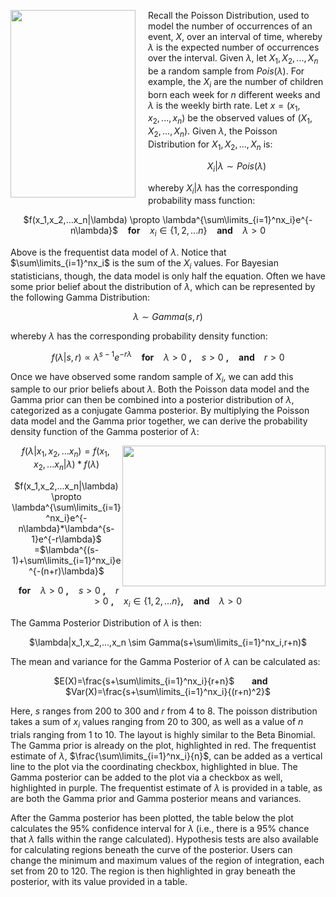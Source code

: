 <img src="http://www.pepijnvanerp.nl/wordpress/wp-content/uploads/2012/05/xkcd-p-value-xs.png" width="200" height="300" align="left" style="margin-right: 20px;">

Recall the Poisson Distribution, used to model the number of occurrences of an event, $X$, over an interval of time, whereby $\lambda$ is the expected number of occurrences over the interval. Given $\lambda$, let $X_1, X_2,...,X_n$ be a random sample from $Pois(\lambda)$. For example, the $X_i$ are the number of children born each week for $n$ different weeks and $\lambda$ is the weekly birth rate. Let $x=(x_1,x_2,...,x_n)$ be the observed values of $(X_1,X_2,...,X_n)$. Given $\lambda$, the Poisson Distribution for $X_1,X_2,...,X_n$ is:

<center>$X_i|\lambda \sim Pois(\lambda)$</center>

whereby $X_i|\lambda$ has the corresponding probability mass function:

<center> $f(x_1,x_2,...x_n|\lambda) \propto \lambda^{\sum\limits_{i=1}^nx_i}e^{-n\lambda}$ &nbsp;&nbsp; <b>for</b> &nbsp;&nbsp; $x_i \in \{1,2,...n\}$ &nbsp;&nbsp; <b>and</b> &nbsp;&nbsp; $\lambda>0$</center>

Above is the frequentist data model of $\lambda$. Notice that $\sum\limits_{i=1}^nx_i$ is the sum of the $X_i$ values. For Bayesian statisticians, though, the data model is only half the equation. Often we have some prior belief about the distribution of $\lambda$, which can be represented by the following Gamma Distribution:

<center> $\lambda \sim Gamma(s,r)$</center>

whereby $\lambda$ has the corresponding probability density function:

<center>$f(\lambda|s,r) \propto \lambda^{s-1}e^{-r\lambda}$ &nbsp;&nbsp; <b>for</b> &nbsp;&nbsp; $\lambda > 0$ <b>,</b> &nbsp;&nbsp; $s > 0$ <b>,</b> &nbsp;&nbsp; <b> and </b> &nbsp;&nbsp; $r >0$ </center>

Once we have observed some random sample of $X_i$, we can add this sample to our prior beliefs about $\lambda$. Both the Poisson data model and the Gamma prior can then be combined into a posterior distribution of $\lambda$, categorized as a conjugate Gamma posterior. By multiplying the Poisson data model and the Gamma prior together, we can derive the probability density function of the Gamma posterior of $\lambda$:

<img src="http://web.ics.purdue.edu/~jltobias/BayesClass/peanuts.jpg" style="float:right" width="325" height="225">

<center> $f(\lambda|x_1,x_2,...x_n) = f(x_1,x_2,...x_n|\lambda)*f(\lambda$)

$f(x_1,x_2,...x_n|\lambda) \propto \lambda^{\sum\limits_{i=1}^nx_i}e^{-n\lambda}*\lambda^{s-1}e^{-r\lambda}$ =$\lambda^{(s-1)+\sum\limits_{i=1}^nx_i}e^{-(n+r)\lambda}$

&nbsp;&nbsp; <b>for</b> &nbsp;&nbsp; $\lambda > 0$ <b>,</b> &nbsp;&nbsp; $s > 0$ <b>,</b> &nbsp;&nbsp; $r>0$ <b>,</b> &nbsp;&nbsp; $x_i \in \{1,2,...n\}$<b>,</b> &nbsp;&nbsp; <b> and </b> &nbsp;&nbsp; $\lambda >0$</center>

The Gamma Posterior Distribution of $\lambda$ is then:

<center>$\lambda|x_1,x_2,...,x_n \sim Gamma(s+\sum\limits_{i=1}^nx_i,r+n)$</center>

The mean and variance for the Gamma Posterior of $\lambda$ can be calculated as:

<center>$E(X)=\frac{s+\sum\limits_{i=1}^nx_i}{r+n}$ &nbsp;&nbsp;&nbsp;&nbsp;&nbsp; <b> and </b> &nbsp;&nbsp;&nbsp;&nbsp;&nbsp; $Var(X)=\frac{s+\sum\limits_{i=1}^nx_i}{(r+n)^2}$</center>

Here, $s$ ranges from 200 to 300 and $r$ from 4 to 8. The poisson distribution takes a sum of $x_i$ values ranging from 20 to 300, as well as a value of $n$ trials ranging from 1 to 10. The layout is highly similar to the Beta Binomial. The Gamma prior is already on the plot, highlighted in red. The frequentist estimate of $\lambda$, $\frac{\sum\limits_{i=1}^nx_i}{n}$, can be added as a vertical line to the plot via the coordinating checkbox, highlighted in blue. The Gamma posterior can be added to the plot via a checkbox as well, highlighted in purple. The frequentist estimate of $\lambda$ is provided in a table, as are both the Gamma prior and Gamma posterior means and variances. 

After the Gamma posterior has been plotted, the table below the plot calculates the 95% confidence interval for $\lambda$ (i.e., there is a 95% chance that $\lambda$ falls within the range calculated). Hypothesis tests are also available for calculating regions beneath the curve of the posterior. Users can change the minimum and maximum values of the region of integration, each set from 20 to 120. The region is then highlighted in gray beneath the posterior, with its value provided in a table.